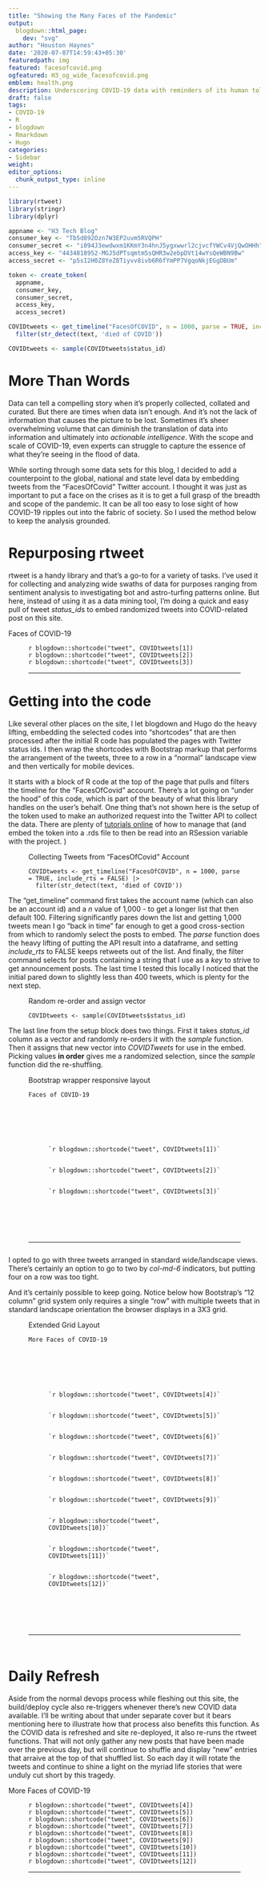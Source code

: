 ```yaml
---
title: "Showing the Many Faces of the Pandemic"
output:
  blogdown::html_page:
    dev: "svg"
author: "Houston Haynes"
date: '2020-07-07T14:59:43+05:30'
featuredpath: img
featured: facesofcovid.png
ogfeatured: H3_og_wide_facesofcovid.png
emblem: health.png
description: Underscoring COVID-19 data with reminders of its human toll
draft: false
tags:
- COVID-19
- R
- blogdown
- Rmarkdown
- Hugo
categories: 
- Sidebar
weight: 
editor_options: 
  chunk_output_type: inline
---
```

```r

library(rtweet)
library(stringr)
library(dplyr)

appname <- "H3 Tech Blog"
consumer_key <- "Tb5d892Ozn7W3EP2uvm5RVQPH"
consumer_secret <- "i094J3ewdwxm1KKmY3n4hnJ5ygxwwrl2cjvcfYWCv4VjQwOHHh"
access_key <- "4434818952-MGJ5dPTsqmtm5sQHR3w2ebpDVt14wYsQeWBN9Bw"
access_secret <- "p5sI2H0Z8YeZ8Tiyvv8ivb6R6fYmPP7VgqoNkjEGgDBUm"

token <- create_token(
  appname, 
  consumer_key, 
  consumer_secret,
  access_key,
  access_secret)

COVIDtweets <- get_timeline("FacesOfCOVID", n = 1000, parse = TRUE, include_rts = FALSE, ) |>
  filter(str_detect(text, 'died of COVID'))

COVIDtweets <- sample(COVIDtweets$status_id)

```

# More Than Words

Data can tell a compelling story when it's properly collected, collated and curated. But there are times when data isn't enough. And it's not the lack of information that causes the picture to be lost. Sometimes it's sheer overwhelming volume that can diminish the translation of data into information and ultimately into *actionable intelligence*. With the scope and scale of COVID-19, even experts can struggle to capture the essence of what they're seeing in the flood of data. 

While sorting through some data sets for this blog, I decided to add a counterpoint to the global, national and state level data by embedding tweets from the "FacesOfCovid" Twitter account. I thought it was just as important to put a face on the crises as it is to get a full grasp of the breadth and scope of the pandemic. It can be all too easy to lose sight of how COVID-19 ripples out into the fabric of society. So I used the method below to keep the analysis grounded.

# Repurposing rtweet

rtweet is a handy library and that's a go-to for a variety of tasks. I've used it for collecting and analyzing wide swaths of data for purposes ranging from sentiment analysis to investigating bot and astro-turfing patterns online. But here, instead of using it as a data mining tool, I'm doing a quick and easy pull of tweet *status_id*s to embed randomized tweets into COVID-related post on this site. 

<div class="separator">Faces of COVID-19</div>
<figure>
<div class="row">
  <div class="col-md-4">`r blogdown::shortcode("tweet", COVIDtweets[1])`</div>
  <div class="col-md-4">`r blogdown::shortcode("tweet", COVIDtweets[2])`</div>
  <div class="col-md-4">`r blogdown::shortcode("tweet", COVIDtweets[3])`</div>
</div>
<hr>
</figure>

# Getting into the code

Like several other places on the site, I let blogdown and Hugo do the heavy lifting, embedding the selected codes into "shortcodes" that are then processed after the initial R code has populated the pages with Twitter status ids. I then wrap the shortcodes with Bootstrap markup that performs the arrangement of the tweets, three to a row in a "normal" landscape view and then vertically for mobile devices.

It starts with a block of R code at the top of the page that pulls and filters the timeline for the "FacesOfCovid" account. There's a lot going on "under the hood" of this code, which is part of the beauty of what this library handles on the user's behalf. One thing that's not shown here is the setup of the token used to make an authorized request into the Twitter API to collect the data. There are plenty of <a href="https://mran.microsoft.com/snapshot/2017-02-04/web/packages/rtweet/vignettes/auth.html" target ="_blank">tutorials online</a> of how to manage that (and embed the token into a .rds file to then be read into an RSession variable with the project. )

<figure><figcaption class="caption">Collecting Tweets from "FacesOfCovid" Account</figcaption><pre><code class="r">COVIDtweets <- get_timeline("FacesOfCOVID", n = 1000, parse = TRUE, include_rts = FALSE) |>
  filter(str_detect(text, 'died of COVID'))</code></pre></figure>

The "get_timeline" command first takes the account name (which can also be an account id) and a *n* value of 1,000 - to get a longer list that then default 100. Filtering significantly pares down the list and getting 1,000 tweets mean I go "back in time" far enough to get a good cross-section from which to randomly select the posts to embed. The *parse* function does the heavy lifting of putting the API result into a dataframe, and setting *include_rts* to FALSE keeps retweets out of the list. And finally, the filter command selects for posts containing a string that I use as a *key* to strive to get announcement posts. The last time I tested this locally I noticed that the initial pared down to slightly less than 400 tweets, which is plenty for the next step.

<figure><figcaption class="caption">Random re-order and assign vector</figcaption><pre><code class="r">COVIDtweets <- sample(COVIDtweets$status_id)</code></pre></figure>

The last line from the setup block does two things. First it takes *status_id* column as a vector and randomly re-orders it with the *sample* function. Then it assigns that new vector into *COVIDTweets* for use in the embed. Picking values **in order** gives me a randomized selection, since the *sample* function did the re-shuffling.

<figure><figcaption class="caption">Bootstrap wrapper responsive layout</figcaption><pre><code class="django"><div class="separator">Faces of COVID-19</div>
  <figure>
    <div class="row">
      <div class="col-md-4">&grave;r blogdown::shortcode("tweet", COVIDtweets[1])&grave;</div>
      <div class="col-md-4">&grave;r blogdown::shortcode("tweet", COVIDtweets[2])&grave;</div>
      <div class="col-md-4">&grave;r blogdown::shortcode("tweet", COVIDtweets[3])&grave;</div>
    </div>
  </figure>
<hr></code></pre></figure>

I opted to go with three tweets arranged in standard wide/landscape views. There's certainly an option to go to two by *col-md-6* indicators, but putting four on a row was too tight. 

And it's certainly possible to keep going. Notice below how Bootstrap's "12 column" grid system only requires a single "row" with multiple tweets that in standard landscape orientation the browser displays in a 3X3 grid.

<figure><figcaption class="caption">Extended Grid Layout</figcaption><pre><code class="django"><div class="separator">More Faces of COVID-19</div>
  <figure>
    <div class="row">
      <div class="col-md-4">&grave;r blogdown::shortcode("tweet", COVIDtweets[4])&grave;</div>
      <div class="col-md-4">&grave;r blogdown::shortcode("tweet", COVIDtweets[5])&grave;</div>
      <div class="col-md-4">&grave;r blogdown::shortcode("tweet", COVIDtweets[6])&grave;</div>
      <div class="col-md-4">&grave;r blogdown::shortcode("tweet", COVIDtweets[7])&grave;</div>
      <div class="col-md-4">&grave;r blogdown::shortcode("tweet", COVIDtweets[8])&grave;</div>
      <div class="col-md-4">&grave;r blogdown::shortcode("tweet", COVIDtweets[9])&grave;</div>
      <div class="col-md-4">&grave;r blogdown::shortcode("tweet", COVIDtweets[10])&grave;</div>
      <div class="col-md-4">&grave;r blogdown::shortcode("tweet", COVIDtweets[11])&grave;</div>
      <div class="col-md-4">&grave;r blogdown::shortcode("tweet", COVIDtweets[12])&grave;</div>
    </div>
  </figure>
<hr>
</code></pre></figure>

# Daily Refresh

Aside from the normal devops process while fleshing out this site, the build/deploy cycle also re-triggers whenever there's new COVID data available. I'll be writing about that under separate cover but it bears mentioning here to illustrate how that process also benefits this function. As the COVID data is refreshed and site re-deployed, it also re-runs the rtweet functions. That will not only gather any new posts that have been made over the previous day, but will continue to shuffle and display "new" entries that arraive at the top of that shuffled list. So each day it will rotate the tweets and continue to shine a light on the myriad life stories that were unduly cut short by this tragedy.

<div class="separator">More Faces of COVID-19</div>
<figure>
<div class="row">
  <div class="col-md-4">`r blogdown::shortcode("tweet", COVIDtweets[4])`</div>
  <div class="col-md-4">`r blogdown::shortcode("tweet", COVIDtweets[5])`</div>
  <div class="col-md-4">`r blogdown::shortcode("tweet", COVIDtweets[6])`</div>
  <div class="col-md-4">`r blogdown::shortcode("tweet", COVIDtweets[7])`</div>
  <div class="col-md-4">`r blogdown::shortcode("tweet", COVIDtweets[8])`</div>
  <div class="col-md-4">`r blogdown::shortcode("tweet", COVIDtweets[9])`</div>
  <div class="col-md-4">`r blogdown::shortcode("tweet", COVIDtweets[10])`</div>
  <div class="col-md-4">`r blogdown::shortcode("tweet", COVIDtweets[11])`</div>
  <div class="col-md-4">`r blogdown::shortcode("tweet", COVIDtweets[12])`</div>
</div>
<hr>
</figure>
